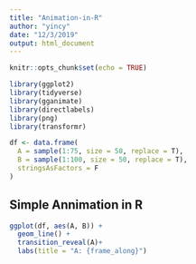 ```yaml
---
title: "Animation-in-R"
author: "yincy"
date: "12/3/2019"
output: html_document
---
```


```r
knitr::opts_chunk$set(echo = TRUE)
```


```r
library(ggplot2)
library(tidyverse)
library(gganimate)
library(directlabels)
library(png)
library(transformr)
```


```r
df <- data.frame(
  A = sample(1:75, size = 50, replace = T),
  B = sample(1:100, size = 50, replace = T),
  stringsAsFactors = F
)
```

## Simple Annimation in R  
```r
ggplot(df, aes(A, B)) +
  geom_line() +
  transition_reveal(A)+
  labs(title = "A: {frame_along}")
```







